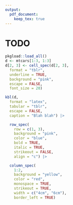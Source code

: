```yaml
---
output:
  pdf_document:
    keep_tex: true
---
```


# TODO


```r
pkgload::load_all()
d <- mtcars[1:3, 1:3]
d[2, 3] <- cell_spec(d[2, 3],
  format = "tblr",
  underline = TRUE,
  background = "pink",
  escape = FALSE,
  font_size = 20)

kbl(d,
  format = "latex",
  tabular = "tblr",
  escape = FALSE,
  caption = "Blah blah") |>

  row_spec(
    row = c(1, 3),
    background = "pink",
    color = "blue",
    bold = TRUE,
    italic = TRUE,
    strikeout = FALSE,
    align = "c") |>

  column_spec(
    1:2,
    background = "yellow",
    color = "red",
    monospace = TRUE,
    strikeout = TRUE,
    width = c("4cm", "6cm"),
    border_left = TRUE)
```
